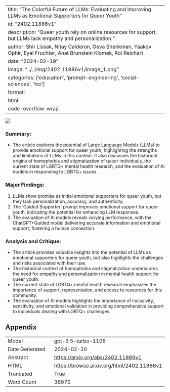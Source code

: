 
---
title: "The Colorful Future of LLMs: Evaluating and Improving LLMs as Emotional Supporters for Queer Youth"
id: "2402.11886v1"
description: "Queer youth rely on online resources for support, but LLMs lack empathy and personalization."
author: Shir Lissak, Nitay Calderon, Geva Shenkman, Yaakov Ophir, Eyal Fruchter, Anat Brunstein Klomek, Roi Reichart
date: "2024-02-19"
image: "../../img/2402.11886v1/image_1.png"
categories: ['education', 'prompt-engineering', 'social-sciences', 'hci']
format:
  html:
    code-overflow: wrap
---

![](../../img/2402.11886v1/image_1.png)

### Summary:
- The article explores the potential of Large Language Models (LLMs) to provide emotional support for queer youth, highlighting the strengths and limitations of LLMs in this context. It also discusses the historical origins of homophobia and stigmatization of queer individuals, the current state of LGBTQ+ mental health research, and the evaluation of AI models in responding to LGBTQ+ issues.

### Major Findings:
1. LLMs show promise as initial emotional supporters for queer youth, but they lack personalization, accuracy, and authenticity.
2. The 'Guided Supporter' prompt improves emotional support for queer youth, indicating the potential for enhancing LLM responses.
3. The evaluation of AI models reveals varying performance, with the ChatGPT+Guided model delivering accurate information and emotional support, fostering a human connection.

### Analysis and Critique:
- The article provides valuable insights into the potential of LLMs as emotional supporters for queer youth, but also highlights the challenges and risks associated with their use.
- The historical context of homophobia and stigmatization underscores the need for empathy and personalization in mental health support for queer youth.
- The current state of LGBTQ+ mental health research emphasizes the importance of support, representation, and access to resources for this community.
- The evaluation of AI models highlights the importance of inclusivity, sensitivity, and emotional validation in providing comprehensive support to individuals dealing with LGBTQ+ challenges.

## Appendix

|          |          |
|----------|----------|
| Model     | gpt-3.5-turbo-1106       |
| Date Generated     | 2024-02-20       |
| Abstract | [https://arxiv.org/abs/2402.11886v1](https://arxiv.org/abs/2402.11886v1)        |
| HTML     | [https://browse.arxiv.org/html/2402.11886v1](https://browse.arxiv.org/html/2402.11886v1)       |
| Truncated       | True       |
| Word Count       | 36970       |